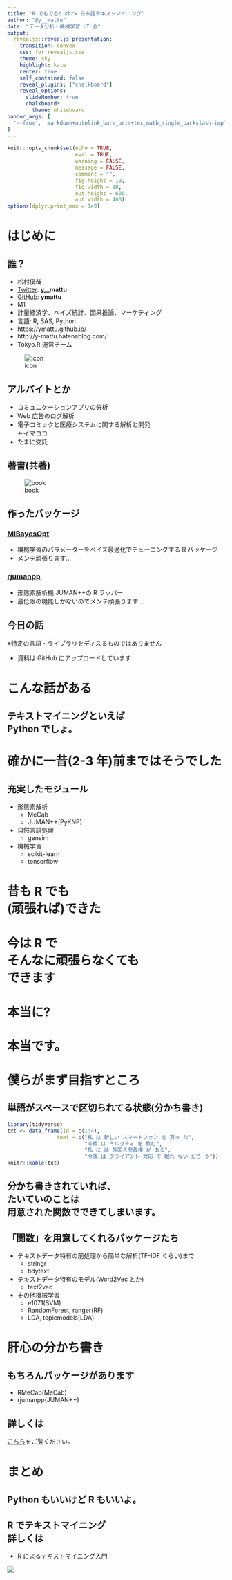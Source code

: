 ```yaml
---
title: "R でもでる! <br> 日本語テキストマイニング"
author: "@y__mattu"
date: "データ分析・機械学習 LT 会"
output:
  revealjs::revealjs_presentation:
    transition: convex
    css: for_revealjs.css
    theme: sky
    highlight: kate
    center: true
    self_contained: false
    reveal_plugins: ["chalkboard"]
    reveal_options:
      slideNumber: true
      chalkboard:
        theme: whiteboard
pandoc_args: [
  '--from', 'markdown+autolink_bare_uris+tex_math_single_backslash-implicit_figures'
]
---
```


```r
knitr::opts_chunk$set(echo = TRUE,
                      eval = TRUE,
                      warning = FALSE,
                      message = FALSE,
                      comment = "",
                      fig.height = 10,
                      fig.width = 10,
                      out.height = 600,
                      out.width = 400)
options(dplyr.print_max = 1e9)
```


# はじめに

## 誰？

<div class="column1">
- 松村優哉
- <u>Twitter</u>: **y\_\_mattu**
- <u>GitHub</u>: **ymattu**
- M1
- 計量経済学、ベイズ統計、因果推論、マーケティング
- 言語: R, SAS, Python
- https://ymattu.github.io/
- http://y-mattu.hatenablog.com/
- Tokyo.R 運営チーム
</div>

<div class="column2">
![icon](./slide_img/twitter_icon.jpg)
</div>

## アルバイトとか
- コミュニケーションアプリの分析
- Web 広告のログ解析
- 電子コミックと医療システムに関する解析と開発 <br> ←イマココ
- たまに受託

## 著書(共著)
![book](./slide_img/datasci.jpg)

## 作ったパッケージ
### [MlBayesOpt](https://github.com/ymattu/MlBayesOpt)
- 機械学習のパラメーターをベイズ最適化でチューニングする R パッケージ
- メンテ頑張ります...

### [rjumanpp](https://github.com/ymattu/rjumanpp)
- 形態素解析機 JUMAN++の R ラッパー
- 最低限の機能しかないのでメンテ頑張ります...


## 今日の話
※特定の言語・ライブラリをディスるものではありません

- 資料は GitHub にアップロードしています



# こんな話がある
## テキストマイニングといえば <br> Python でしょ。

# 確かに一昔(2-3 年)前まではそうでした {#ago}
## 充実したモジュール
- 形態素解析
    - MeCab
    - JUMAN++(PyKNP)
- 自然言語処理
    - gensim
- 機械学習
    - scikit-learn
    - tensorflow

# 昔も R でも <br> (頑張れば)できた

# 今は R で <br> そんなに頑張らなくても <br> できます

# 本当に?

# 本当です。

# 僕らがまず目指すところ

## 単語がスペースで区切られてる状態(分かち書き)
```r
library(tidyverse)
txt <- data_frame(id = c(1:4),
                text = c("私 は 新しい スマートフォン を 買っ た",
                         "今夜 は ミルクティ を 飲む",
                         "私 に は 外国人参政権 が ある",
                         "今夜 は クライアント 対応 で 眠れ ない だろ う"))
knitr::kable(txt)
```

## 分かち書きされていれば、<br>たいていのことは <br> 用意された関数でできてしまいます。

## 「関数」を用意してくれるパッケージたち
- テキストデータ特有の前処理から簡単な解析(TF-IDF くらい)まで
    - stringr
    - tidytext
- テキストデータ特有のモデル(Word2Vec とか)
    - text2vec

- その他機械学習
    - e1071(SVM)
    - RandomForest, ranger(RF)
    - LDA, topicmodels(LDA)

# 肝心の分かち書き
## もちろんパッケージがあります
- RMeCab(MeCab)
- rjumanpp(JUMAN++)

## 詳しくは
[こちら](https://ymattu.github.io/TokyoR64/apply/apply.html#/)をご覧ください。


# まとめ
## Python もいいけど R もいいよ。

## R でテキストマイニング <br> 詳しくは
<div class="column1">
- [R によるテキストマイニング入門](https://www.amazon.co.jp/R%E3%81%AB%E3%82%88%E3%82%8B%E3%83%86%E3%82%AD%E3%82%B9%E3%83%88%E3%83%9E%E3%82%A4%E3%83%8B%E3%83%B3%E3%82%B0%E5%85%A5%E9%96%80-%E7%9F%B3%E7%94%B0-%E5%9F%BA%E5%BA%83/dp/4627848420/ref=pd_sim_14_2?_encoding=UTF8&psc=1&refRID=EFB8WVH6SXTMJJD206PG)
</div>

<div class="column2">
![](./slide_img/rtextmining.jpg)
</div>

